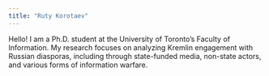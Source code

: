 ```yaml
---
title: "Ruty Korotaev"
---
```


Hello! I am a Ph.D. student at the University of Toronto's Faculty of Information. My research focuses on analyzing Kremlin engagement with Russian diasporas, including through state-funded media, non-state actors, and various forms of information warfare. 
